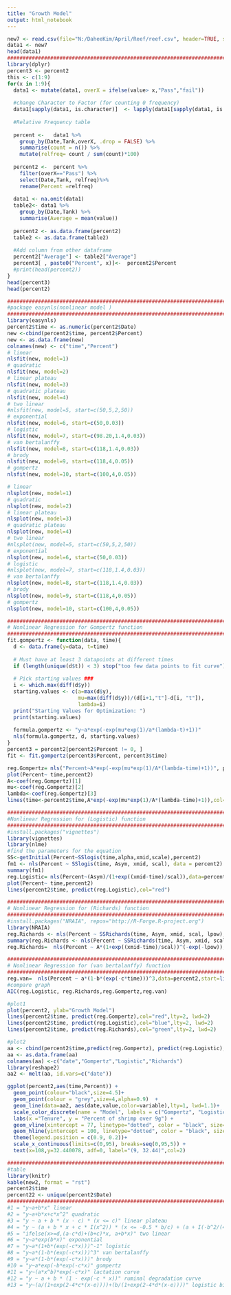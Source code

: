 ```yaml
---
title: "Growth Model"
output: html_notebook
---
```


```r
new7 <- read.csv(file="N:/DaheeKim/April/Reef/reef.csv", header=TRUE, sep=",")
data1 <- new7
head(data1)
####################################################################################################
library(dplyr)
percent3 <- percent2
this <- c(1:9)
for(x in 1:9){
  data1 <- mutate(data1, overX = ifelse(value> x,"Pass","fail"))
  
  #change Character to Factor (for counting 0 frequency)
  data1[sapply(data1, is.character)]  <- lapply(data1[sapply(data1, is.character)],as.factor)
  
  #Relative Frequency table
  
  percent <-   data1 %>%
    group_by(Date,Tank,overX, .drop = FALSE) %>%
    summarise(count = n()) %>%
    mutate(relfreq= count / sum(count)*100) 
  
  percent2 <-  percent %>%
    filter(overX=="Pass") %>%
    select(Date,Tank, relfreq)%>%
    rename(Percent =relfreq)
  
  data1 <- na.omit(data1)
  table2<- data1 %>%
    group_by(Date,Tank) %>%
    summarise(Average = mean(value))
  
  percent2 <- as.data.frame(percent2)
  table2 <- as.data.frame(table2)
  
  #Add column from other dataframe
  percent2["Average"] <- table2["Average"]
  percent3[ , paste0("Percent", x)]<-  percent2$Percent
  #print(head(percent2))
}
head(percent3)
head(percent2)
```


```r
#############################################################################################################
#package easynls(nonlinear model )
#############################################################################################################
library(easynls)
percent2$time <- as.numeric(percent2$Date)
new <-cbind(percent2$time, percent2$Percent)
new <- as.data.frame(new)
colnames(new) <- c("time","Percent")
# linear
nlsfit(new, model=1)
# quadratic
nlsfit(new, model=2)
# linear plateau
nlsfit(new, model=3)
# quadratic plateau
nlsfit(new, model=4)
# two linear
#nlsfit(new, model=5, start=c(50,5,2,50))
# exponential
nlsfit(new, model=6, start=c(50,0.03))
# logistic
nlsfit(new, model=7, start=c(98.20,1.4,0.03))
# van bertalanffy
nlsfit(new, model=8, start=c(118,1.4,0.03))
# brody
nlsfit(new, model=9, start=c(118,4,0.05))
# gompertz
nlsfit(new, model=10, start=c(100,4,0.05))

# linear
nlsplot(new, model=1)
# quadratic
nlsplot(new, model=2)
# linear plateau
nlsplot(new, model=3)
# quadratic plateau
nlsplot(new, model=4)
# two linear
#nlsplot(new, model=5, start=c(50,5,2,50))
# exponential
nlsplot(new, model=6, start=c(50,0.03))
# logistic
#nlsplot(new, model=7, start=c(118,1.4,0.03))
# van bertalanffy
nlsplot(new, model=8, start=c(118,1.4,0.03))
# brody
nlsplot(new, model=9, start=c(118,4,0.05))
# gompertz
nlsplot(new, model=10, start=c(100,4,0.05))
```

```r
#############################################################################################################
# Nonlinear Regression for Gompertz function
#############################################################################################################
fit.gompertz <- function(data, time){
  d <- data.frame(y=data, t=time)
  
  # Must have at least 3 datapoints at different times
  if (length(unique(d$t)) < 3) stop("too few data points to fit curve")
  
  # Pick starting values ###
  i <- which.max(diff(d$y))
  starting.values <- c(a=max(d$y), 
                       mu=max(diff(d$y))/(d[i+1,"t"]-d[i, "t"]), 
                       lambda=i)
  print("Starting Values for Optimization: ")
  print(starting.values)
  
  formula.gompertz <- "y~a*exp(-exp(mu*exp(1)/a*(lambda-t)+1))"
  nls(formula.gompertz, d, starting.values)
}
percent3 = percent2[percent2$Percent != 0, ]
fit <- fit.gompertz(percent3$Percent, percent3$time)

reg.Gompertz= nls("Percent~A*exp(-exp(mu*exp(1)/A*(lambda-time)+1))", percent3, start=list(A=100,mu=7.185374,lambda=21.000000))
plot(Percent~ time,percent2)
A<-coef(reg.Gompertz)[1]
mu<-coef(reg.Gompertz)[2]
lambda<-coef(reg.Gompertz)[3]
lines(time<-percent2$time,A*exp(-exp(mu*exp(1)/A*(lambda-time)+1)),col='red')
```

```r
#############################################################################################################
#Nonlinear Regression for (Logistic) function
#############################################################################################################
#install.packages("vignettes")
library(vignettes)
library(nlme)
#find the parameters for the equation
SS<-getInitial(Percent~SSlogis(time,alpha,xmid,scale),percent2)
fm1 <- nls(Percent ~ SSlogis(time, Asym, xmid, scal), data = percent2)
summary(fm1)
reg.Logistic= nls(Percent~(Asym)/(1+exp((xmid-time)/scal)),data=percent2, start=list(Asym=98.1750,xmid=24.3177,scal=4.9204))
plot(Percent~ time,percent2)
lines(percent2$time, predict(reg.Logistic),col="red")
```

```r
#############################################################################################################
# Nonlinear Regression for (Richards) function
#############################################################################################################
#install.packages("NRAIA", repos="http://R-Forge.R-project.org")
library(NRAIA)
reg.Richards <- nls(Percent ~ SSRichards(time, Asym, xmid, scal, lpow), percent2)
summary(reg.Richards <- nls(Percent ~ SSRichards(time, Asym, xmid, scal, lpow), percent2))
reg.Richards=  nls(Percent ~ A*(1+exp((xmid-time)/scal))^(-exp(-lpow)),data=percent2,start=list(A=99.4454,xmid=6.2748,scal=7.0667,lpow=-2.1747))
```

```r
#############################################################################################################
# Nonlinear Regression for (van bertalanffy) function
#############################################################################################################
reg.van=  nls(Percent ~ a*(1-b*(exp(-c*time)))^3,data=percent2,start=list(a=103.6684,b=2.3165,c=0.083))
#compare graph
AIC(reg.Logistic, reg.Richards,reg.Gompertz,reg.van)
```


```r
#plot1
plot(percent2, ylab="Growth Model")
lines(percent2$time, predict(reg.Gompertz),col="red",lty=2, lwd=2)
lines(percent2$time, predict(reg.Logistic),col="blue",lty=2, lwd=2)
lines(percent2$time, predict(reg.Richards),col="green",lty=2, lwd=2)

#plot2
aa <- cbind(percent2$time,predict(reg.Gompertz), predict(reg.Logistic), predict(reg.Richards) )
aa <- as.data.frame(aa)
colnames(aa) <-c("date","Gompertz","Logistic","Richards")
library(reshape2)
aa2 <- melt(aa, id.vars=c("date"))

ggplot(percent2,aes(time,Percent)) + 
  geom_point(colour="black",size=4.5)+
  geom_point(colour = "grey",size=4,alpha=0.9)  +
  geom_line(data=aa2, aes(date,value,color=variable),lty=1, lwd=1.1)+
  scale_color_discrete(name = "Model", labels = c("Gompertz", "Logistic","Richards"))+
  labs(x ="Tenure", y = "Percent of shrimp over 9g") + 
  geom_vline(xintercept = 77, linetype="dotted", color = "black", size=1) + 
  geom_hline(yintercept = 100, linetype="dotted", color = "black", size=1) + 
  theme(legend.position = c(0.9, 0.2))+
  scale_x_continuous(limits=c(0,95), breaks=seq(0,95,5)) +
  text(x=108,y=32.440078, adf=0, label="(9, 32.44)",col=2)
```

```r
#############################################################################################################  
#table 
library(knitr)
kable(new2, format = "rst")
percent2$time
percent22 <- unique(percent2$Date)
#############################################################################################################
#1 = "y~a+b*x" linear
#2 = "y~a+b*x+c*x^2" quadratic
#3 = "y ~ a + b * (x - c) * (x <= c)" linear plateau
#4 = "y ~ (a + b * x + c * I(x^2)) * (x <= -0.5 * b/c) + (a + I(-b^2/(4 * c))) * (x > -0.5 * b/c)" quadratic plateau
#5 = "ifelse(x>=d,(a-c*d)+(b+c)*x, a+b*x)" two linear
#6 = "y~a*exp(b*x)" exponential
#7 = "y~a*(1+b*(exp(-c*x)))^-1" logistic
#8 = "y~a*(1-b*(exp(-c*x)))^3" van bertalanffy
#9 = "y~a*(1-b*(exp(-c*x)))" brody
#10 = "y~a*exp(-b*exp(-c*x)" gompertz
#11 = "y~(a*x^b)*exp(-c*x)" lactation curve
#12 = "y ~ a + b * (1 - exp(-c * x))" ruminal degradation curve
#13 = "y~(a/(1+exp(2-4*c*(x-e))))+(b/(1+exp(2-4*d*(x-e))))" logistic bi-compartmental
```

```r

```

```r

```

```r

```
